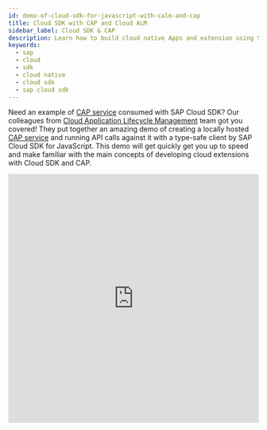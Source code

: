 ```yaml
---
id: demo-of-cloud-sdk-for-javascript-with-calm-and-cap
title: Cloud SDK with CAP and Cloud ALM
sidebar_label: Cloud SDK & CAP
description: Learn how to build cloud native Apps and extension using SAP Cloud SDK for JavaScrip with Cloud Application Programming model (CAP)
keywords:
  - sap
  - cloud
  - sdk
  - cloud native
  - cloud sdk
  - sap cloud sdk
---
```


Need an example of [CAP service](../../related-projects/cap.mdx) consumed with SAP Cloud SDK?
Our colleagues from [Cloud Application Lifecycle Management](../../overview/sdk-used-by.mdx#sap-cloud-application-lifecycle-management-calm) team got you covered!
They put together an amazing demo of creating a locally hosted [CAP service](../../related-projects/cap.mdx) and running API calls against it with a type-safe client by SAP Cloud SDK for JavaScript.
This demo will get quickly get you up to speed and make familiar with the main concepts of developing cloud extensions with Cloud SDK and CAP.

<div class="sdk-video-container">
  <iframe
    src="https://cdnapisec.kaltura.com/p/1921661/sp/192166100/embedIframeJs/uiconf_id/35919811/partner_id/1921661?flashvars[mediaProxy.mediaPlayFrom]=598&iframeembed=true&playerId=sapvideo&entry_id=1_71wlxvjf&flashvars[streamerType]=auto"
    width="100%"
    height="500"
    allowfullscreen
    webkitallowfullscreen
    mozAllowFullScreen
    allow="autoplay *; fullscreen *; encrypted-media *"
    frameborder="0"
  ></iframe>
</div>

